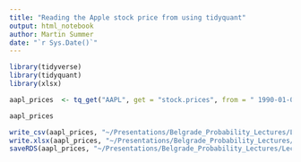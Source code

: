 ```yaml
---
title: "Reading the Apple stock price from using tidyquant"
output: html_notebook
author: Martin Summer
date: "`r Sys.Date()`"
---
```


```r
library(tidyverse)
library(tidyquant)
library(xlsx)
```

```r
aapl_prices  <- tq_get("AAPL", get = "stock.prices", from = " 1990-01-01")
```

```r
aapl_prices
```
```r
write_csv(aapl_prices, "~/Presentations/Belgrade_Probability_Lectures/Lectures_2023/data/aapl_prices.csv")
write.xlsx(aapl_prices, "~/Presentations/Belgrade_Probability_Lectures/Lectures_2023/data/aapl_prices.xlsx")
saveRDS(aapl_prices, "~/Presentations/Belgrade_Probability_Lectures/Lectures_2023/data/aapl_prices.RDS")
```

